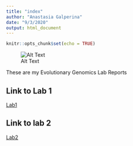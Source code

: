 ```yaml
---
title: "index"
author: "Anastasia Galperina"
date: "9/3/2020"
output: html_document
---
```


```r
knitr::opts_chunk$set(echo = TRUE)
```

![Alt Text](/Users/Anastasia/Downloads/genomics.PNG)

These are my Evolutionary Genomics Lab Reports

## Link to Lab 1
[Lab1](Lab1.html)

## Link to lab 2
[Lab2](Lab2.html)


